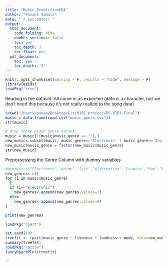 ```yaml
---
title: "Music_PredictionEDA"
author: "Pavani Samala"
date: "`r Sys.Date()`"
output:
  html_document:
    code_folding: hide
    number_sections: false
    toc: yes
    toc_depth: 3
    toc_float: yes
  pdf_document:
    toc: yes
    toc_depth: '3'
---
```


```r
knitr::opts_chunk$set(warning = F, results = "hide", message = F)
library(ezids)
loadPkg("tree")
```


Reading in the dataset: All come in as expected (date is a character, but we don't need this because it's not really realted to the song data)

```r
setwd("/Users/pavan/Desktop/Git/6101 project/DS-6101-Final")
music = data.frame(read.csv("music_genre.csv"))
str(music)
```

```r
# drop those blank genre values 
music = music[!(music$music_genre == ""),]
new_music<-subset(music, music_genre=='Electronic' | music_genre=='Jazz')
new_music$music_genre = factor(new_music$music_genre)
str(new_music)
```



Prepossessing the Genre Column with dummy variables
```r

#genres<-c("Electronic","Anime","Jazz","Alternative","Country","Rap","Blues","Rock","Classical","Hip-Hop")
new_genres<-c()
for (i in music$music_genre) 
  {
  if (i=="Electronic")
    new_genres<-append(new_genres,values=1)
  else
    new_genres<-append(new_genres,values=0)
}

print(new_genres)
```


```r
loadPkg("rpart")

set.seed(10)
treefit <- rpart(music_genre ~ liveness + loudness + mode, data=new_music, method="class", control = list(maxdepth = 15) )
summary(treefit)
loadPkg("rattle")
fancyRpartPlot(treefit)


```



```